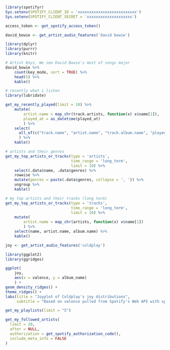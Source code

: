 





```{r}
library(spotifyr)
Sys.setenv(SPOTIFY_CLIENT_ID = 'xxxxxxxxxxxxxxxxxxxxxxxxxx')
Sys.setenv(SPOTIFY_CLIENT_SECRET = 'xxxxxxxxxxxxxxxxxxxx')

access_token <- get_spotify_access_token()

```




```{r}
david_bowie <- get_artist_audio_features('david bowie')

```







```{r}


library(dplyr)
library(purrr)
library(knitr)

# Artist Keys, We see David Bowie's most of songs major
david_bowie %>% 
    count(key_mode, sort = TRUE) %>% 
    head(5) %>% 
    kable()

```






```{r}
# recently what i listen
library(lubridate)

get_my_recently_played(limit = 10) %>% 
    mutate(
        artist.name = map_chr(track.artists, function(x) x$name[1]),
        played_at = as_datetime(played_at)
        ) %>% 
    select(
      all_of(c("track.name", "artist.name", "track.album.name", "played_at"))
      ) %>% 
    kable()

```




```{r}
# artists and their genres
get_my_top_artists_or_tracks(type = 'artists', 
                             time_range = 'long_term', 
                             limit = 10) %>% 
    select(.data$name, .data$genres) %>% 
    rowwise %>% 
    mutate(genres = paste(.data$genres, collapse = ', ')) %>% 
    ungroup %>% 
    kable()
```






```{r}
# my top artists and their tracks (long term)
get_my_top_artists_or_tracks(type = 'tracks', 
                             time_range = 'long_term', 
                             limit = 10) %>% 
    mutate(
        artist.name = map_chr(artists, function(x) x$name[1])
        ) %>% 
    select(name, artist.name, album.name) %>% 
    kable()
```






```{r}

joy <- get_artist_audio_features('coldplay')
```






```{r}

library(ggplot2)
library(ggridges)

ggplot(
    joy, 
    aes(x = valence, y = album_name)
    ) + 
geom_density_ridges() + 
theme_ridges() +
labs(title = "Joyplot of Coldplay's joy distributions", 
     subtitle = "Based on valence pulled from Spotify's Web API with spotifyr")
```







```{r}

get_my_playlists(limit = "5")

```




```{r}

get_my_followed_artists(
  limit = 20,
  after = NULL,
  authorization = get_spotify_authorization_code(),
  include_meta_info = FALSE
)

```


